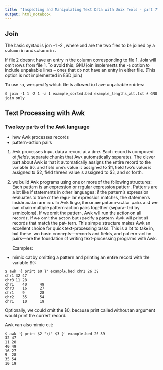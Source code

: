 ```yaml
---
title: "Inspecting and Manipulating Text Data with Unix Tools - part 7"
output: html_notebook
---
```


## Join

The basic syntax is join -1 <file_1_field> -2 <file_2_field> <file_1> <file_2>, where <file_1> and <file_2> are the two files to be joined by a column <file_1_field> in <file_1> and column <file_2_field> in <file_2>. 

If file 2 doesn't have an entry in the column corresponding to file 1.
Join will omit rows from file 1.
To avoid this, GNU join implements the -a option to include unpairable lines -- ones that do not have an entry in either file.
(This option is not implemented in BSD join.)

To use -a, we specify which file is allowed to have unpairable entries:
```{}
$ join -1 1 -2 1 -a 1 example_sorted.bed example_lengths_alt.txt # GNU join only
```

## Text Processing with Awk

### Two key parts of the Awk language

- how Awk processes records
- pattern-action pairs

1. Awk processes input data a record at a time.
   Each record is composed of *fields*, separate chunks that Awk automatically separates.
   The clever part about Awk is that it automatically assigns the entire record to the variable $0, and field one’s value is assigned to $1, field two’s value is assigned to $2, field three’s value is assigned to $3, and so forth.

2. we build Awk programs using one or more of the following structures:
   Each pattern is an expression or regular expression pattern. Patterns are a lot like if statements in other languages: if the pattern’s expression evaluates to true or the regu‐ lar expression matches, the statements inside action are run. In Awk lingo, these are pattern-action pairs and we can chain multiple pattern-action pairs together (separa‐ ted by semicolons). If we omit the pattern, Awk will run the action on all records. If we omit the action but specify a pattern, Awk will print all records that match the pat‐ tern. This simple structure makes Awk an excellent choice for quick text-processing tasks. This is a lot to take in, but these two basic concepts—records and fields, and pattern-action pairs—are the foundation of writing text-processing programs with Awk.
   
   Examples:
   
  - mimic cat by omitting a pattern and printing an entire record with the variable $0:
```{}
$ awk '{ print $0 }' example.bed chr1 26 39
chr1 32 47
chr3 11 28
chr1    40      49
chr3    16      27
chr1    9       28
chr2    35      54
chr1    10      19
```

Optionally, we could omit the $0, because print called without an argument would print the current record.

Awk can also mimic cut:
```{}
$ awk '{ print $2 "\t" $3 }' example.bed 26 39
32 47
11 28
40 49
16 27
9  28
35 54
10 19
```

